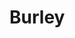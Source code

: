 
# Burley
<ProjectDetails
  region="North"
  house="Clan Burley"
  type="Clan"
  status="In Progress"
  warp="/warp burley"
  projectLead="Joseidon"
  dateStarted="2021-03-27T01:38:00.000Z"
  dateCompleted="undefined"
/>
